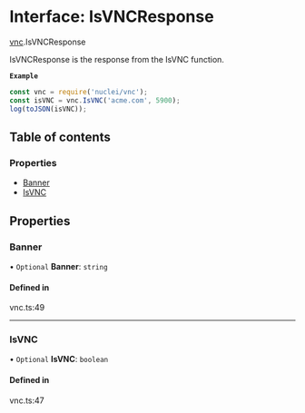 # Interface: IsVNCResponse

[vnc](/templates/protocols/javascript/modules/vnc).IsVNCResponse

IsVNCResponse is the response from the IsVNC function.

**`Example`**

```javascript
const vnc = require('nuclei/vnc');
const isVNC = vnc.IsVNC('acme.com', 5900);
log(toJSON(isVNC));
```

## Table of contents

### Properties

- [Banner](/templates/protocols/javascript/modules/vnc.IsVNCResponse#banner)
- [IsVNC](/templates/protocols/javascript/modules/vnc.IsVNCResponse#isvnc)

## Properties

### Banner

• `Optional` **Banner**: `string`

#### Defined in

vnc.ts:49

___

### IsVNC

• `Optional` **IsVNC**: `boolean`

#### Defined in

vnc.ts:47
